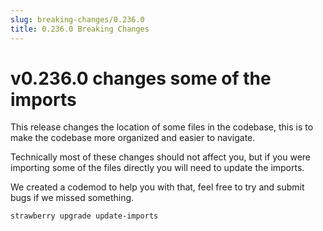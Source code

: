 ```yaml
---
slug: breaking-changes/0.236.0
title: 0.236.0 Breaking Changes
---
```


# v0.236.0 changes some of the imports

This release changes the location of some files in the codebase, this is to make
the codebase more organized and easier to navigate.

Technically most of these changes should not affect you, but if you were
importing some of the files directly you will need to update the imports.

We created a codemod to help you with that, feel free to try and submit bugs if
we missed something.

```bash
strawberry upgrade update-imports
```
